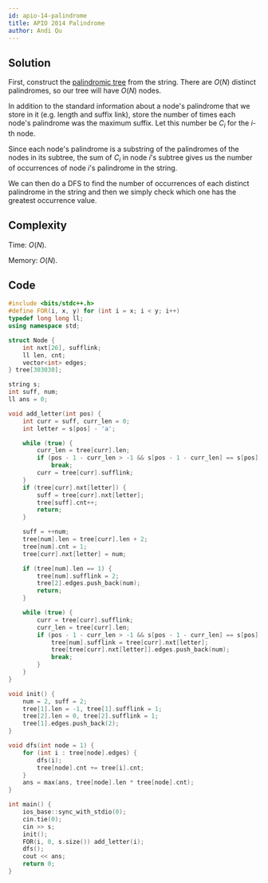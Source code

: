```yaml
---
id: apio-14-palindrome
title: APIO 2014 Palindrome
author: Andi Qu
---
```


## Solution

First, construct the [palindromic tree](http://adilet.org/blog/palindromic-tree/) from the string. There are $O(N)$ distinct palindromes, so our tree will have $O(N)$ nodes.

In addition to the standard information about a node's palindrome that we store in it (e.g. length and suffix link), store the number of times each node's palindrome was the maximum suffix. Let this number be $C_i$ for the $i$-th node.

Since each node's palindrome is a substring of the palindromes of the nodes in its subtree, the sum of $C_i$ in node $i$'s subtree gives us the number of occurrences of node $i$'s palindrome in the string.

We can then do a DFS to find the number of occurrences of each distinct palindrome in the string and then we simply check which one has the greatest occurrence value.

## Complexity

Time: $O(N)$.

Memory: $O(N)$.

## Code

```cpp
#include <bits/stdc++.h>
#define FOR(i, x, y) for (int i = x; i < y; i++)
typedef long long ll;
using namespace std;

struct Node {
    int nxt[26], sufflink;
    ll len, cnt;
    vector<int> edges;
} tree[303030];

string s;
int suff, num;
ll ans = 0;

void add_letter(int pos) {
    int curr = suff, curr_len = 0;
    int letter = s[pos] - 'a';

    while (true) {
        curr_len = tree[curr].len;
        if (pos - 1 - curr_len > -1 && s[pos - 1 - curr_len] == s[pos])
            break;
        curr = tree[curr].sufflink;
    }
    if (tree[curr].nxt[letter]) {
        suff = tree[curr].nxt[letter];
        tree[suff].cnt++;
        return;
    }

    suff = ++num;
    tree[num].len = tree[curr].len + 2;
    tree[num].cnt = 1;
    tree[curr].nxt[letter] = num;

    if (tree[num].len == 1) {
        tree[num].sufflink = 2;
        tree[2].edges.push_back(num);
        return;
    }

    while (true) {
        curr = tree[curr].sufflink;
        curr_len = tree[curr].len;
        if (pos - 1 - curr_len > -1 && s[pos - 1 - curr_len] == s[pos]) {
            tree[num].sufflink = tree[curr].nxt[letter];
            tree[tree[curr].nxt[letter]].edges.push_back(num);
            break;
        }
    }
}

void init() {
    num = 2, suff = 2;
    tree[1].len = -1, tree[1].sufflink = 1;
    tree[2].len = 0, tree[2].sufflink = 1;
    tree[1].edges.push_back(2);
}

void dfs(int node = 1) {
    for (int i : tree[node].edges) {
        dfs(i);
        tree[node].cnt += tree[i].cnt;
    }
    ans = max(ans, tree[node].len * tree[node].cnt);
}

int main() {
    ios_base::sync_with_stdio(0);
    cin.tie(0);
    cin >> s;
    init();
    FOR(i, 0, s.size()) add_letter(i);
    dfs();
    cout << ans;
    return 0;
}
```
